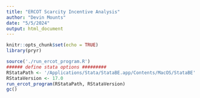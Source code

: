 ```yaml
---
title: "ERCOT Scarcity Incentive Analysis"
author: "Devin Mounts"
date: "5/5/2024"
output: html_document
---
```


```r
knitr::opts_chunk$set(echo = TRUE)
library(pryr)
```

```r
source('./run_ercot_program.R')
###### define stata options #########
RStataPath <- '/Applications/Stata/StataBE.app/Contents/MacOS/StataBE'
RStataVersion <- 17.0
run_ercot_program(RStataPath, RStataVersion)
gc()
```

